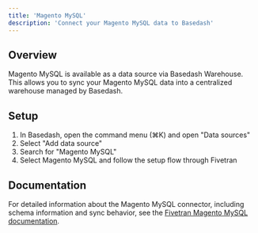 ```yaml
---
title: 'Magento MySQL'
description: 'Connect your Magento MySQL data to Basedash'
---
```


## Overview

Magento MySQL is available as a data source via Basedash Warehouse. This allows you to sync your Magento MySQL data into a centralized warehouse managed by Basedash.

## Setup

1. In Basedash, open the command menu (⌘K) and open "Data sources"
2. Select "Add data source"
3. Search for "Magento MySQL"
4. Select Magento MySQL and follow the setup flow through Fivetran

## Documentation

For detailed information about the Magento MySQL connector, including schema information and sync behavior, see the [Fivetran Magento MySQL documentation](https://fivetran.com/docs/connectors/applications/magento).
